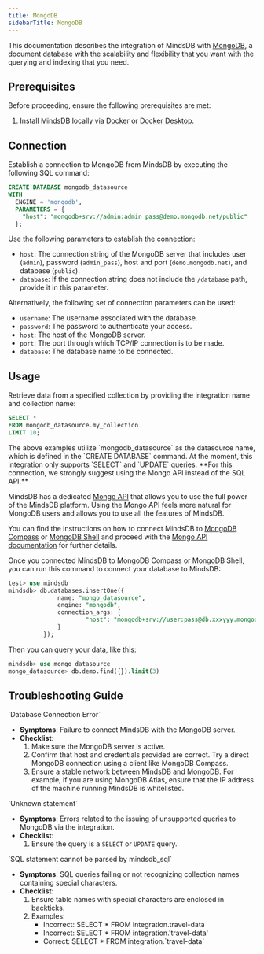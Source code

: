```yaml
---
title: MongoDB
sidebarTitle: MongoDB
---
```


This documentation describes the integration of MindsDB with [MongoDB](https://www.mongodb.com/company/what-is-mongodb), a document database with the scalability and flexibility that you want with the querying and indexing that you need.

## Prerequisites

Before proceeding, ensure the following prerequisites are met:

1. Install MindsDB locally via [Docker](/setup/self-hosted/docker) or [Docker Desktop](/setup/self-hosted/docker-desktop).

## Connection

Establish a connection to MongoDB from MindsDB by executing the following SQL command:

```sql
CREATE DATABASE mongodb_datasource
WITH
  ENGINE = 'mongodb',
  PARAMETERS = {
    "host": "mongodb+srv://admin:admin_pass@demo.mongodb.net/public"
  };
```

Use the following parameters to establish the connection:

* `host`: The connection string of the MongoDB server that includes user (`admin`), password (`admin_pass`), host and port (`demo.mongodb.net`), and database (`public`).
* `database`: If the connection string does not include the `/database` path, provide it in this parameter.

Alternatively, the following set of connection parameters can be used:

* `username`: The username associated with the database.
* `password`: The password to authenticate your access.
* `host`: The host of the MongoDB server.
* `port`: The port through which TCP/IP connection is to be made.
* `database`: The database name to be connected.

## Usage

Retrieve data from a specified collection by providing the integration name and collection name:

```sql
SELECT *
FROM mongodb_datasource.my_collection
LIMIT 10;
```

<Note>
The above examples utilize `mongodb_datasource` as the datasource name, which is defined in the `CREATE DATABASE` command.
</Note>

<Tip>
At the moment, this integration only supports `SELECT` and `UPDATE` queries.
</Tip>

<Warning>
**For this connection, we strongly suggest using the Mongo API instead of the SQL API.**

MindsDB has a dedicated [Mongo API](/sdks/mongo/mindsdb-mongo-ql-overview) that allows you to use the full power of the MindsDB platform.
Using the Mongo API feels more natural for MongoDB users and allows you to use all the features of MindsDB.

You can find the instructions on how to connect MindsDB to [MongoDB Compass](/connect/mongo-compass) or [MongoDB Shell](/connect/mongo-shell) and proceed with the [Mongo API documentation](/sdks/mongo/mindsdb-mongo-ql-overview) for further details.
</Warning>

<Tip>
Once you connected MindsDB to MongoDB Compass or MongoDB Shell, you can run this command to connect your database to MindsDB:

```sql
test> use mindsdb
mindsdb> db.databases.insertOne({
              name: "mongo_datasource",
              engine: "mongodb",
              connection_args: {
                      "host": "mongodb+srv://user:pass@db.xxxyyy.mongodb.net/"
              }
          });
```

Then you can query your data, like this:

```sql
mindsdb> use mongo_datasource
mongo_datasource> db.demo.find({}).limit(3)
```
</Tip>

## Troubleshooting Guide

<Warning>
`Database Connection Error`

* **Symptoms**: Failure to connect MindsDB with the MongoDB server.
* **Checklist**:
    1. Make sure the MongoDB server is active.
    2. Confirm that host and credentials provided are correct. Try a direct MongoDB connection using a client like MongoDB Compass.
    3. Ensure a stable network between MindsDB and MongoDB. For example, if you are using MongoDB Atlas, ensure that the IP address of the machine running MindsDB is whitelisted.
</Warning>

<Warning>
`Unknown statement`

* **Symptoms**: Errors related to the issuing of unsupported queries to MongoDB via the integration.
* **Checklist**:
    1. Ensure the query is a `SELECT` or `UPDATE` query.

</Warning>

<Warning>
`SQL statement cannot be parsed by mindsdb_sql`

* **Symptoms**: SQL queries failing or not recognizing collection names containing special characters.
* **Checklist**:
    1. Ensure table names with special characters are enclosed in backticks.
    2. Examples:
        * Incorrect: SELECT * FROM integration.travel-data
        * Incorrect: SELECT * FROM integration.'travel-data'
        * Correct: SELECT * FROM integration.\`travel-data\`
</Warning>